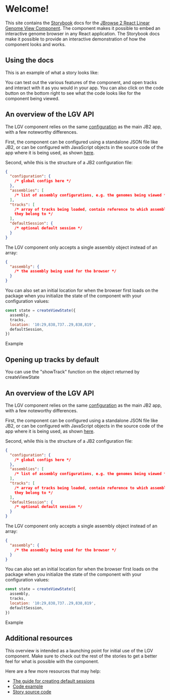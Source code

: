 
<Meta title="Getting Started" />

# Welcome!

This site contains the [Storybook](https://storybook.js.org/) docs for the
[JBrowse 2 React Linear Genome View Component](https://www.npmjs.com/package/@jbrowse/react-linear-genome-view).
The component makes it possible to embed an interactive genome browser in any
React application.
The Storybook docs make it possible to provide an interactive demonstration of
how the component looks and works.

## Using the docs

This is an example of what a story looks like:

<Canvas>
  <Story id="linear-view--one-linear-genome-view" />
</Canvas>

You can test out the various features of the component, and open tracks and
interact with it as you would in your app. You can also click on the code
button on the bottom right to see what the code looks like for the component
being viewed.

## An overview of the LGV API

The LGV component relies on the same
[configuration](https://jbrowse.org/jb2/docs/config_guide) as the main JB2 app,
with a few noteworthy differences.

First, the component can be configured using a standalone JSON file like JB2,
or can be configured with JavaScript objects in the source code of the app
where it is being used, as shown
[here](https://github.com/GMOD/jbrowse-components/blob/HEAD/products/jbrowse-react-linear-genome-view/docs/example.md).

Second, while this is the structure of a JB2 configuration file:

```json
{
  "configuration": {
    /* global configs here */
  },
  "assemblies": [
    /* list of assembly configurations, e.g. the genomes being viewed */
  ],
  "tracks": [
    /* array of tracks being loaded, contain reference to which assembl(y/ies)
    they belong to */
  ],
  "defaultSession": {
    /* optional default session */
  }
}
```

The LGV component only accepts a single assembly object instead of an array:

```json
{
  "assembly": {
    /* the assembly being used for the browser */
  }
}
```

You can also set an initial location for when the browser first loads on the package
when you initialize the state of the component with your configuration values:

```js
const state = createViewState({
  assembly,
  tracks,
  location: '10:29,838,737..29,838,819',
  defaultSession,
})
```

Example

<Canvas withSource="open">
  <Story id="linear-view--using-loc-object" />
</Canvas>

## Opening up tracks by default

You can use the "showTrack" function on the object returned by
createViewState

<Canvas withSource="open">
  <Story id="linear-view--with-show-track" />
</Canvas>

## An overview of the LGV API

The LGV component relies on the same
[configuration](https://jbrowse.org/jb2/docs/config_guide) as the main JB2 app,
with a few noteworthy differences.

First, the component can be configured using a standalone JSON file like JB2,
or can be configured with JavaScript objects in the source code of the app
where it is being used, as shown
[here](https://github.com/GMOD/jbrowse-components/blob/HEAD/products/jbrowse-react-linear-genome-view/docs/example.md).

Second, while this is the structure of a JB2 configuration file:

```json
{
  "configuration": {
    /* global configs here */
  },
  "assemblies": [
    /* list of assembly configurations, e.g. the genomes being viewed */
  ],
  "tracks": [
    /* array of tracks being loaded, contain reference to which assembl(y/ies)
    they belong to */
  ],
  "defaultSession": {
    /* optional default session */
  }
}
```

The LGV component only accepts a single assembly object instead of an array:

```json
{
  "assembly": {
    /* the assembly being used for the browser */
  }
}
```

You can also set an initial location for when the browser first loads on the package
when you initialize the state of the component with your configuration values:

```js
const state = createViewState({
  assembly,
  tracks,
  location: '10:29,838,737..29,838,819',
  defaultSession,
})
```

Example

<Canvas withSource="open">
  <Story id="linear-view--using-loc-object" />
</Canvas>

## Additional resources

This overview is intended as a launching point for initial use of the LGV component.
Make sure to check out the rest of the stories to get a better feel for what is possible
with the component.

Here are a few more resources that may help:

- [The guide for creating default sessions](/?path=/story/default-sessions--page)
- [Code example](https://github.com/GMOD/jbrowse-components/blob/HEAD/products/jbrowse-react-linear-genome-view/docs/example.md)
- [Story source code](https://github.com/GMOD/jbrowse-components/tree/main/products/jbrowse-react-linear-genome-view/stories)
